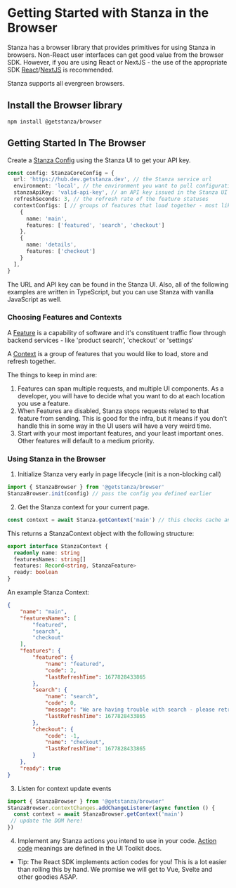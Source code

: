 # Getting Started with Stanza in the Browser

Stanza has a browser library that provides primitives for using Stanza in browsers.
Non-React user interfaces can get good value from the browser SDK. However, if you are using React or NextJS - the use of the appropriate SDK [React](./react)/[NextJS](./next-js) is recommended.

Stanza supports all evergreen browsers.

## Install the Browser library
```shell
npm install @getstanza/browser
```

## Getting Started In The Browser

Create a [Stanza Config](../javascript/stanzaconfig) using the Stanza UI to get your API key.

```ts
const config: StanzaCoreConfig = {
  url: 'https://hub.dev.getstanza.dev', // the Stanza service url
  environment: 'local', // the environment you want to pull configurations for
  stanzaApiKey: 'valid-api-key', // an API key issued in the Stanza UI
  refreshSeconds: 3, // the refresh rate of the feature statuses
  contextConfigs: [ // groups of features that load together - most likely, your app's pages or routes
    {
      name: 'main',
      features: ['featured', 'search', 'checkout']
    },
    {
      name: 'details',
      features: ['checkout']
    }
  ],
}
```

The URL and API key can be found in the Stanza UI. Also, all of the following examples are written in TypeScript, but you can use Stanza with vanilla JavaScript as well.

### Choosing Features and Contexts

A [Feature](/glossary#feature) is a capability of software and it's constituent traffic flow through backend services - like 'product search', 'checkout' or 'settings'

A [Context](/glossary#context) is a group of features that you would like to load, store and refresh together.


The things to keep in mind are:
1. Features can span multiple requests, and multiple UI components. As a developer, you will have to decide what you want to do at each location you use a feature.
2. When Features are disabled, Stanza stops requests related to that feature from sending. This is good for the infra, but it means if you don't handle this in some way in the UI users will have a very weird time.
3. Start with your most important features, and your least important ones. Other features will default to a medium priority.


### Using Stanza in the Browser

1. Initialize Stanza very early in page lifecycle (init is a non-blocking call)

```ts
import { StanzaBrowser } from '@getstanza/browser'
StanzaBrowser.init(config) // pass the config you defined earlier
```

2. Get the Stanza context for your current page.

```ts
const context = await Stanza.getContext('main') // this checks cache and returns cached if fresh, but sends a request to the server otherwise
```
This returns a StanzaContext object with the following structure:
```ts
export interface StanzaContext {
  readonly name: string
  featuresNames: string[]
  features: Record<string, StanzaFeature>
  ready: boolean
}
```


An example Stanza Context:
```json
{
    "name": "main",
    "featuresNames": [
        "featured",
        "search",
        "checkout"
    ],
    "features": {
        "featured": {
            "name": "featured",
            "code": 2,
            "lastRefreshTime": 1677828433865
        },
        "search": {
            "name": "search",
            "code": 0,
            "message": "We are having trouble with search - please retry your request.",
            "lastRefreshTime": 1677828433865
        },
        "checkout": {
            "code": -1,
            "name": "checkout",
            "lastRefreshTime": 1677828433865
        }
    },
    "ready": true
}
```

3. Listen for context update events

```ts
import { StanzaBrowser } from '@getstanza/browser'
StanzaBrowser.contextChanges.addChangeListener(async function () {
  const context = await StanzaBrowser.getContext('main')
 // update the DOM here!
})
```

4. Implement any Stanza actions you intend to use in your code. [Action code](../javascript/actioncodes) meanings are defined in the UI Toolkit docs.

* Tip: The React SDK implements action codes for you! This is a lot easier than rolling this by hand. We promise we will get to Vue, Svelte and other goodies ASAP.

